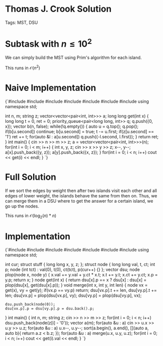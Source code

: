 


<Sidebar moduleId={moduleId} /> 

# Thomas J. Crook Solution

Tags: MST, DSU

# Subtask with $n \leq 10^2$

We can simply build the MST using Prim's algorithm for each island. 

This runs in $\mathcal{O}(n^2)$

# Naive Implementation

<div style={{ transform: 'translateX(150px)' }}>
  <SyntaxHighlighter language="cpp" style={okaidia}>
{`#include <queue>
#include <cmath>
#include <cstdio>
#include <vector>
#include <iostream> 
#include <algorithm>
#include <map>
using namespace std;

int n, m; 
string z; 
vector<vector<pair<int, int>>> a; 
long long get(int x) {
    long long t = 0, ret = 0;
    priority_queue<pair<long long, int>> q; 
    q.push({0, x}); 
    vector<bool> b(n, false); 
    while(!q.empty()) {
        auto u = q.top(); q.pop(); 
        if(b[u.second]) continue; 
        b[u.second] = true; 
        t -= u.first; 
        if(z[u.second] == '1') ret += t; 
        for(auto &l : a[u.second]) q.push({-l.second, l.first}); 
    }
    return ret; 
}
int main() {
    cin >> n >> m >> z; 
    a = vector<vector<pair<int, int>>>(n); 
    for(int i = 0; i < m; i++) {
        int x, y, z; 
        cin >> x >> y >> z; 
        x--, y--; 
        a[x].push_back({y, z});
        a[y].push_back({x, z});
    }
    for(int i = 0; i < n; i++) cout << get(i) << endl;
}
`}
  </SyntaxHighlighter>
</div>

# Full Solution 

If we sort the edges by weight then after two islands visit each other and all edges of lower weight, 
the islands behave the same from then on. Thus, we can merge them in a DSU where to get the answer for a 
certain island, we go up the nodes. 


This runs in $\mathcal{O}(\log_2(n)*n)$

# Implementation

<div style={{ transform: 'translateX(150px)' }}>
  <SyntaxHighlighter language="cpp" style={okaidia}>
{`#include <queue>
#include <cmath>
#include <cstdio>
#include <vector>
#include <iostream> 
#include <algorithm>
#include <map>
using namespace std;

int cur; 
struct stuff {
    long long x, y, z; 
};
struct node {
    long long val, t, ct; 
    int p; 
    node (int tct) : val(0), t(0), ct(tct), p(cur++) {}
};
vector<node> dsu; 
node plop(node x, node y) {
    x.val += y.val + y.ct * x.t; 
    x.t += y.t; 
    x.ct += y.ct; 
    x.p = y.p; 
    return x; 
}
node get(int x) {
    return dsu[x].p == x ? dsu[x] : dsu[x] = plop(dsu[x], get(dsu[x].p));
}
void merge(int x, int y, int len) {
    node vx = get(x), vy = get(y); 
    if(vx.p == vy.p) return; 
    dsu[vx.p].t += len, dsu[vy.p].t += len; 
    dsu[vx.p] = plop(dsu[vx.p], vy); 
    dsu[vy.p] = plop(dsu[vy.p], vx); 

    dsu.push_back(node(0)); 
    dsu[vx.p].p = dsu[vy.p].p = dsu.back().p; 
}
int main() {
    int n, m; 
    string z; 
    cin >> n >> m >> z; 
    for(int i = 0; i < n; i++) dsu.push_back(node(z[i] - '0')); 
    vector<stuff> a(m); 
    for(auto &u : a) cin >> u.x >> u.y >> u.z; 
    for(auto &u : a) u.x--, u.y--; 
    sort(a.begin(), a.end(), [](auto a, auto b){ return a.z < b.z; }); 
    for(auto &u : a) merge(u.x, u.y, u.z); 
    for(int i = 0; i < n; i++) cout << get(i).val << endl;
}
`}
  </SyntaxHighlighter>
</div>

